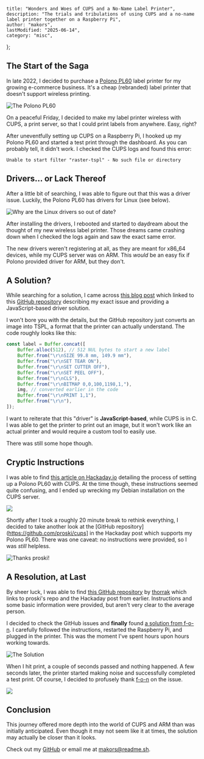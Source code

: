     title: "Wonders and Woes of CUPS and a No-Name Label Printer",
    description: "The trials and tribulations of using CUPS and a no-name label printer together on a Raspberry Pi",
    author: "makors",
    lastModified: "2025-06-14",
    category: "misc",
};

## The Start of the Saga

In late 2022, I decided to purchase a [Polono PL60](https://www.amazon.com/dp/B0995JWCT1) label printer for my growing e-commerce business. It's a cheap (rebranded) label printer that doesn't support wireless printing.

![The Polono PL60](https://4e4qswas41.ufs.sh/f/ckMDhYZRipUg4VXYNRQKUA7B4H3Nf9LTCVye6obI1vqiSOdZ)

On a peaceful Friday, I decided to make my label printer wireless with CUPS, a print server, so that I could print labels from anywhere. Easy, right?

After uneventfully setting up CUPS on a Raspberry Pi, I hooked up my Polono PL60 and started a test print through the dashboard. As you can probably tell, it didn't work. I checked the CUPS logs and found this error:

```
Unable to start filter "raster-tspl" - No such file or directory
```

## Drivers... or Lack Thereof

After a little bit of searching, I was able to figure out that this was a driver issue. Luckily, the Polono PL60 has drivers for Linux (see below).

![Why are the Linux drivers so out of date?](https://4e4qswas41.ufs.sh/f/ckMDhYZRipUg4kfZo4RQKUA7B4H3Nf9LTCVye6obI1vqiSOd)

After installing the drivers, I rebooted and started to daydream about the thought of my new wireless label printer. Those dreams came crashing down when I checked the logs again and saw the exact same error.

The new drivers weren't registering at all, as they are meant for x86_64 devices, while my CUPS server was on ARM. This *would* be an easy fix if Polono provided driver for ARM, but they don't.

## A Solution?

While searching for a solution, I came across [this blog post](https://kubesail.com/blog/2022-02-01-printer-driver-in-javascript) which linked to this [GitHub repository](https://github.com/kubesail/raster-to-tspl-js) describing my exact issue and providing a JavaScript-based driver solution.

I won't bore you with the details, but the GitHub repository just converts an image into TSPL, a format that the printer can actually understand. The code roughly looks like this:

```javascript
const label = Buffer.concat([
    Buffer.alloc(512), // 512 NUL bytes to start a new label
    Buffer.from("\r\nSIZE 99.8 mm, 149.9 mm"),
    Buffer.from("\r\nSET TEAR ON"),
    Buffer.from("\r\nSET CUTTER OFF"),
    Buffer.from("\r\nSET PEEL OFF"),
    Buffer.from("\r\nCLS"),
    Buffer.from("\r\nBITMAP 0,0,100,1198,1,"),
    img, // converted earlier in the code
    Buffer.from("\r\nPRINT 1,1"),
    Buffer.from("\r\n"),
]);
```

I want to reiterate that this "driver" is **JavaScript-based**, while CUPS is in C. I was able to get the printer to print out an image, but it won't work like an actual printer and would require a custom tool to easily use.

There was still some hope though.

## Cryptic Instructions

I was able to find [this article on Hackaday.io](https://hackaday.io/project/184984-cheap-poshmark-label-printer-iphone-airprint) detailing the process of setting up a Polono PL60 with CUPS. At the time though, these instructions seemed quite confusing, and I ended up wrecking my Debian installation on the CUPS server.

![](https://4e4qswas41.ufs.sh/f/ckMDhYZRipUg1xD68qtLwBUCOol5AQu8d39KPRWenZ2jyFfb)

Shortly after I took a roughly 20 minute break to rethink everything, I decided to take another look at the [GitHub repository](https://github.com/proski/cups] in the Hackaday post which supports my Polono PL60. There was one caveat: no instructions were provided, so I was *still* helpless.

![Thanks proski!](https://4e4qswas41.ufs.sh/f/ckMDhYZRipUgOeAM7hVipA0YQ2Gtxfkv1j4F78cRVubWBICX)

## A Resolution, at Last

By sheer luck, I was able to find [this GitHub repository](https://github.com/thorrak/rpi-tspl-cups-driver) by [thorrak](https://github.com/thorrak) which links to proski's repo and the Hackaday post from earlier. Instructions and some basic information were provided, but aren't very clear to the average person.

I decided to check the GitHub issues and **finally** found [a solution from f-o-n](https://github.com/thorrak/rpi-tspl-cups-driver/issues/2#issuecomment-1710222355). I carefully followed the instructions, restarted the Raspberry Pi, and plugged in the printer. This was the moment I've spent hours upon hours working towards.

![The Solution](https://4e4qswas41.ufs.sh/f/ckMDhYZRipUgpIZ0G6OdtTO2v0XhuPE8JbjqmHVFclQzDr5x)

When I hit print, a couple of seconds passed and nothing happened. A few seconds later, the printer started making noise and successfully completed a test print. Of course, I decided to profusely thank [f-o-n](https://github.com/f-o-n) on the issue.

![](https://4e4qswas41.ufs.sh/f/ckMDhYZRipUgCMtookw3NswVAUWIzpxlfXuJEOt14GZbS0mv)

## Conclusion

This journey offered more depth into the world of CUPS and ARM than was initially anticipated. Even though it may not seem like it at times, the solution may actually be closer than it looks.

Check out my [GitHub](https://github.com/makors) or email me at makors@readme.sh.
